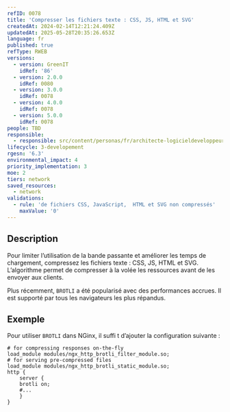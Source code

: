 ```yaml
---
refID: 0078
title: 'Compresser les fichiers texte : CSS, JS, HTML et SVG'
createdAt: 2024-02-14T12:21:24.409Z
updatedAt: 2025-05-28T20:35:26.653Z
language: fr
published: true
refType: RWEB
versions:
  - version: GreenIT
    idRef: '86'
  - version: 2.0.0
    idRef: 0080
  - version: 3.0.0
    idRef: 0078
  - version: 4.0.0
    idRef: 0078
  - version: 5.0.0
    idRef: 0078
people: TBD
responsible:
  - responsible: src/content/personas/fr/architecte-logicieldeveloppeur.mdx
lifecycle: 3-developement
rgesn: '6.3'
environmental_impact: 4
priority_implementation: 3
moe: 2
tiers: network
saved_resources:
  - network
validations:
  - rule: 'de fichiers CSS, JavaScript,  HTML et SVG non compressés'
    maxValue: '0'
---
```


## Description

Pour limiter l’utilisation de la bande passante et améliorer les temps de chargement, compressez les fichiers texte : CSS, JS, HTML et SVG. L’algorithme permet de compresser à la volée les ressources avant de les envoyer aux clients.

Plus récemment, `BROTLI` a été popularisé avec des performances accrues. Il est supporté par tous les navigateurs les plus répandus.

## Exemple

Pour utiliser `BROTLI` dans NGinx, il suffi t d’ajouter la configuration suivante :

```
# for compressing responses on-the-fly
load_module modules/ngx_http_brotli_filter_module.so;
# for serving pre-compressed files
load_module modules/ngx_http_brotli_static_module.so;
http {
    server {
    brotli on;
    #...
    }
}
```
